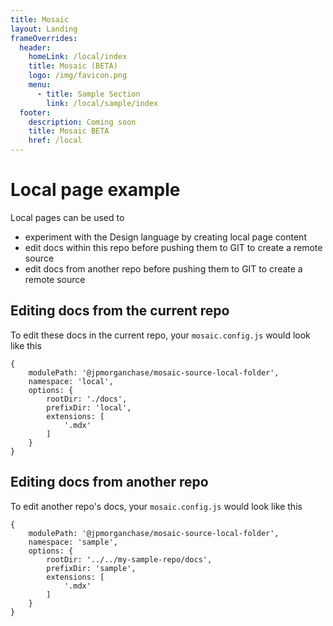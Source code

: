 ```yaml
---
title: Mosaic
layout: Landing
frameOverrides:
  header:
    homeLink: /local/index
    title: Mosaic (BETA)
    logo: /img/favicon.png
    menu:
      - title: Sample Section
        link: /local/sample/index
  footer:
    description: Coming soon
    title: Mosaic BETA
    href: /local
---
```


<Hero
  description="Build powerful documentation sites using our NEW scalable solution, watch this space for more developments"
  eyebrow="Mosaic is currently in BETA"
  image="/img/hero.png"
  title="Mosaic"
  variant="fullWidth"
/>

# Local page example

Local pages can be used to

- experiment with the Design language by creating local page content
- edit docs within this repo before pushing them to GIT to create a remote source
- edit docs from another repo before pushing them to GIT to create a remote source

## Editing docs from the current repo

To edit these docs in the current repo, your `mosaic.config.js` would look like this

```
{
    modulePath: '@jpmorganchase/mosaic-source-local-folder',
    namespace: 'local',
    options: {
        rootDir: './docs',
        prefixDir: 'local',
        extensions: [
            '.mdx'
        ]
    }
}
```

## Editing docs from another repo

To edit another repo's docs, your `mosaic.config.js` would look like this

```
{
    modulePath: '@jpmorganchase/mosaic-source-local-folder',
    namespace: 'sample',
    options: {
        rootDir: '../../my-sample-repo/docs',
        prefixDir: 'sample',
        extensions: [
            '.mdx'
        ]
    }
}
```

